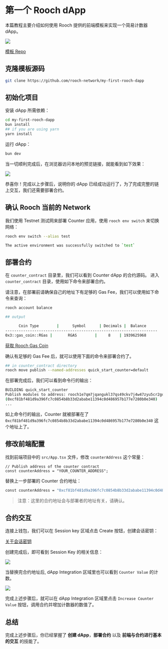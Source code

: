 # 第一个 Rooch dApp

本篇教程主要介绍如何使用 Rooch 提供的前端模板来实现一个简易计数器 dApp。

![](/docs/first-dapp/dapp-main.png)

[模板 Repo](https://github.com/rooch-network/my-first-rooch-dapp)

## 克隆模板源码

```bash
git clone https://github.com/rooch-network/my-first-rooch-dapp
```

## 初始化项目

安装 dApp 所需依赖：

```bash
cd my-first-rooch-dapp
bun install
## if you are using yarn
yarn install
```

运行 dApp：
```bash
bun dev
```

当一切顺利完成后，在浏览器访问本地的预览链接，就能看到如下效果：

![](/docs/first-dapp/dapp-counter.png)

恭喜你！完成以上步骤后，说明你的 dApp 已经成功运行了，为了完成完整的链上交互，我们还需要部署合约。

## 确认 Rooch 当前的 Network

我们使用 Testnet 测试网来部署 Counter 应用，使用 `rooch env switch` 来切换网络：

```bash
rooch env switch --alias test

The active environment was successfully switched to `test`
```

## 部署合约

在 `counter_contract` 目录里，我们可以看到 Counter dApp 的合约源码。
进入 `counter_contract` 目录，使用如下命令来部署合约。

请注意，在部署前请确保自己的地址下有足够的 Gas Fee，我们可以使用如下命令来查询：

```bash
rooch account balance

## output

      Coin Type        |      Symbol      | Decimals |  Balance              
--------------------------------------------------------------------
0x3::gas_coin::RGas |       RGAS        |     8    | 1939625968
```

[获取 Rooch Gas Coin](./get-gas-coin.zh-CN)

确认有足够的 Gas Fee 后，就可以使用下面的命令来部署合约了。

```bash
## in counter_contract directory
rooch move publish --named-addresses quick_start_counter=default
```

在部署完成后，我们可以看到命令行的输出：

```bash
BUILDING quick_start_counter
Publish modules to address: rooch1e7qm7jqangukl37qs49ckv7j4w47zyu5cr2gd9tmzal89q9sudqqzhy92t
(0xcf81bf481d9a396fc7c0854b8b33d2ababe11394c0d486957b177e7280b0e340)
...
```

如上命令行的输出，Counter 就被部署在了 `0xcf81bf481d9a396fc7c0854b8b33d2ababe11394c0d486957b177e7280b0e340` 这个地址上了。


## 修改前端配置

找到前端项目中的 `src/App.tsx` 文件，修改 `counterAddress` 这个常量：

```tsx
// Publish address of the counter contract
const counterAddress = "YOUR_COUNTER_ADDRESS";
```

替换上一步部署的 Counter 合约地址：

```bash
const counterAddress = "0xcf81bf481d9a396fc7c0854b8b33d2ababe11394c0d486957b177e7280b0e340"
```

> 注意：这里的合约地址会与部署者的地址有关，请确认。

## 合约交互

连接上钱包，我们可以在 Session key 区域点击 Create 按钮，创建会话密钥：

[关于会话密钥](../../../archives/session-key)

创建完成后，即可看到 Session Key 的相关信息：

![](/docs/first-dapp/dapp-integration.png)

当替换完合约地址后, dApp Integration 区域里也可以看到 `Counter Value` 的计数。

![](/docs/first-dapp/dapp-counter-value.png)

完成上述步骤后，就可以在 dApp Integration 区域里点击 `Increase Counter Value` 按钮，调用合约并增加计数器的数值了。

## 总结

完成上述步骤后，你已经掌握了 **创建 dApp**，**部署合约** 以及 **前端与合约进行基本的交互** 的技能了。
